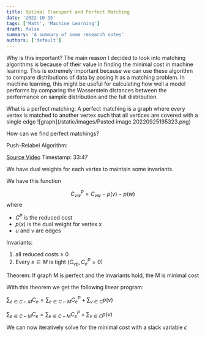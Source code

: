 ```yaml
---
title: Optimal Transport and Perfect Matching
date: '2022-10-15'
tags: ['Math', 'Machine Learning']
draft: false
summary: 'A summary of some research notes'
authors: ['default']
---
```


Why is this important?
	The main reason I decided to look into matching algorithms is because of their value in finding the minimal cost in machine learning. This is extremely important because we can use these algorithm to compare distributions of data by posing it as a matching problem. In machine learning, this might be useful for calculating how well a model performs by comparing the Wasserstein distances between the performance on sample distribution and the full distribution.

What is a perfect matching:
	A perfect matching is a graph where every vertex is matched to another vertex such that all vertices are covered with a single edge
    ![graph](/static/images/Pasted image 20220925195323.png)

    

How can we find perfect matchings?

Push-Relabel Algorithm:

[Source Video](https://www.youtube.com/watch?v=Wq2tkITYYHE)
Timestamp: 33:47

We have dual weights for each vertex to maintain some invariants. 

We have this function 

$$C^P_{vw} = C_{vw} - p(v) - p(w)$$
where
- $C^P$ is the reduced cost
- $p(x)$ is the dual weight for vertex x
- $u$ and $v$ are edges 

Invariants:
1. all reduced costs $\geq$  0
2. Every $e \in M$ is tight $(C_{vp}, C^P_{e} = 0)$

Theorem:
If graph M is perfect and the invariants hold, the M is minimal cost 

With this theorem we get the following linear program:

$\sum_{e \in C \cap M}C_e = \sum_{e \in C \cap M}C^P_e + \sum_{v \in C}p(v)$ 

$\sum_{e \in C - M}C_e = \sum_{e \in C - M}C^P_e + \sum_{v \in C}p(v)$ 

We can now iteratively solve for the minimal cost with a slack variable $\epsilon$